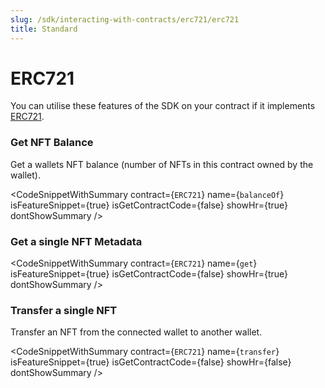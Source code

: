 ```yaml
---
slug: /sdk/interacting-with-contracts/erc721/erc721
title: Standard
---
```



# ERC721



You can utilise these features of the SDK on your contract if it implements [ERC721](/extensions/erc-721/erc721).

<div className="row" style={{ marginBottom: 24 }}>
  <div className="col col--12" style={{ marginTop: 8 }}>
    <QuickstartCard
      name="Learn how to implement ERC721"
      link={"/extensions/erc-721/erc721"}
      image="/assets/icons/general.png"
    />
  </div>
</div>



### Get NFT Balance





Get a wallets NFT balance (number of NFTs in this contract owned by the wallet).



<CodeSnippetWithSummary
      contract={`ERC721`}
      name={`balanceOf`}
      isFeatureSnippet={true}
      isGetContractCode={false}
      showHr={true}
      dontShowSummary
    />
  

### Get a single NFT Metadata





<CodeSnippetWithSummary
      contract={`ERC721`}
      name={`get`}
      isFeatureSnippet={true}
      isGetContractCode={false}
      showHr={true}
      dontShowSummary
    />
  

### Transfer a single NFT





Transfer an NFT from the connected wallet to another wallet.



<CodeSnippetWithSummary
      contract={`ERC721`}
      name={`transfer`}
      isFeatureSnippet={true}
      isGetContractCode={false}
      showHr={false}
      dontShowSummary
    />
  


